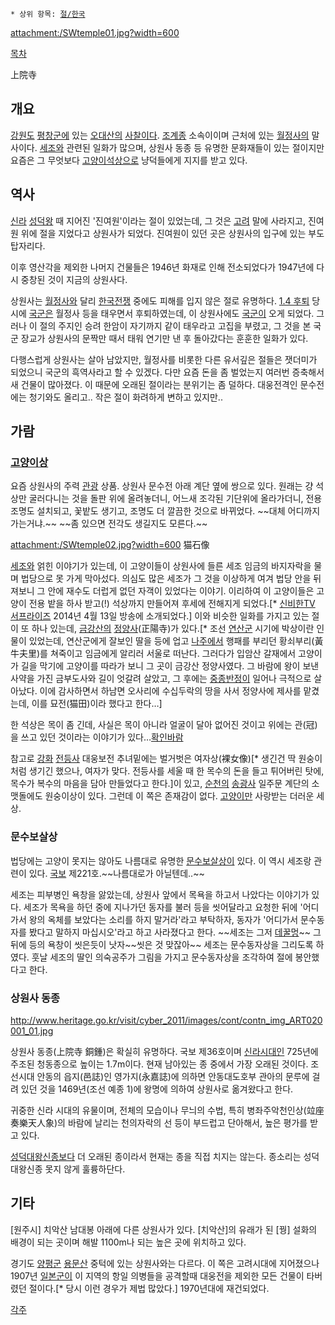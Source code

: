  * 상위 항목: [[절/한국]]

attachment:/SWtemple01.jpg?width=600

[[목차]]


上院寺

== 개요 ==
[[강원도]] [[평창군]]에 있는 [[오대산]]의 [[사찰]]이다. [[조계종]] 소속이이며 근처에 있는 [[월정사]]의 말사이다. [[세조]]와 관련된 일화가 많으며, 상원사 동종 등 유명한 문화재들이 있는 절이지만 요즘은 그 무엇보다 [[고양이]]석상으로 냥덕들에게 지지를 받고 있다.


== 역사 ==
[[신라]] [[성덕왕]] 때 지어진 '진여원'이라는 절이 있었는데, 그 것은 [[고려]] 말에 사라지고, 진여원 위에 절을 지었다고 상원사가 되었다. 진여원이 있던 곳은 상원사의 입구에 있는 부도탑자리다. 

이후 영산각을 제외한 나머지 건물들은 1946년 화재로 인해 전소되었다가 1947년에 다시 중창된 것이 지금의 상원사다.

상원사는 [[월정사]]와 달리 [[한국전쟁]] 중에도 피해를 입지 않은 절로 유명하다. [[1.4 후퇴]] 당시에 [[국군]]은 월정사 등을 태우면서 후퇴하였는데, 이 상원사에도 [[국군]]이 오게 되었다. 그러나 이 절의 주지인 승려 한암이 자기까지 같이 태우라고 고집을 부렸고, 그 것을 본 국군 장교가 상원사의 문짝만 때서 태워 연기만 낸 후 돌아갔다는 훈훈한 일화가 있다.

다행스럽게 상원사는 살아 남았지만, 월정사를 비롯한 다른 유서깊은 절들은 잿더미가 되었으니 국군의 흑역사라고 할 수 있겠다. 다만 요즘 돈을 좀 벌었는지 여러번 증축해서 새 건물이 많아졌다. 이 때문에 오래된 절이라는 분위기는 좀 덜하다. 대웅전격인 문수전에는 청기와도 올리고.. 작은 절이 화려하게 변하고 있지만..


== 가람 ==
=== [[고양이]]상 ===
요즘 상원사의 주력 [[관광]] 상품. 상원사 문수전 아래 계단 옆에 쌍으로 있다. 원래는 걍 석상만 굴러다니는 것을 돌판 위에 올려놓더니, 어느새 조각된 기단위에 올라가더니, 전용 조명도 설치되고, 꽃밭도 생기고, 조명도 더 깔끔한 것으로 바뀌었다. ~~대체 어디까지 가는거냐.~~ ~~좀 있으면 전각도 생길지도 모른다.~~

attachment:/SWtemple02.jpg?width=600
猫石像

[[세조]]와 얽힌 이야기가 있는데, 이 고양이들이 상원사에 들른 세조 임금의 바지자락을 물며 법당으로 못 가게 막아섰다. 의심도 많은 세조가 그 것을 이상하게 여겨 법당 안을 뒤져보니 그 안에 재수도 더럽게 없던 자객이 있었다는 이야기. 이리하여 이 고양이들은 고양이 전용 밭을 하사 받고(!) 석상까지 만들어져 후세에 전해지게 되었다.[* [[신비한TV 서프라이즈]] 2014년 4월 13일 방송에 소개되었다.] 이와 비슷한 일화를 가지고 있는 절이 또 하나 있는데, [[금강산]]의 [[정양사]](正陽寺)가 있다.[* 조선 [[연산군]] 시기에 박상이란 인물이 있었는데, 연산군에게 잘보인 딸을 등에 업고 [[나주]]에서 행패를 부리던 황쇠부리(黃牛夫里)를 쳐죽이고 임금에게 알리러 서울로 떠난다. 그러다가 입암산 갈재에서 고양이가 길을 막기에 고양이를 따라가 보니 그 곳이 금강산 정양사였다. 그 바람에 왕이 보낸 사약을 가진 금부도사와 길이 엇갈려 살았고, 그 후에는 [[중종반정]]이 일어나 극적으로 살아났다. 이에 감사하면서 하남면 오사리에 수십두락의 땅을 사서 정양사에 제사를 맡겼는데, 이를 묘전(猫田)이라 했다고 한다…]
  
한 석상은 목이 좀 긴데, 사실은 목이 아니라 얼굴이 달아 없어진 것이고 위에는 관(冠)을 쓰고 있던 것이라는 이야기가 있다…[[확인바람]] 

참고로 [[강화]] [[전등사]] 대웅보전 추녀밑에는 벌거벗은 여자상(裸女像)[* 생긴건 딱 원숭이처럼 생기긴 했으나, 여자가 맞다. 전등사를 세울 때 한 목수의 돈을 들고 튀어버린 탓에, 목수가 복수의 마음을 담아 만들었다고 한다.]이 있고, [[순천]]의 [[송광사]] 일주문 계단의 소맷돌에도 원숭이상이 있다. 그런데 이 쪽은 존재감이 없다. [[고양이]]만 사랑받는 더러운 세상.

=== 문수보살상 ===
법당에는 고양이 못지는 않아도 나름대로 유명한 [[문수보살]]상이 있다. 이 역시 세조랑 관련이 있다. [[국보]] 제221호.~~나름대로가 아닐텐데..~~

세조는 피부병인 욕창을 앓았는데, 상원사 앞에서 목욕을 하고서 나았다는 이야기가 있다. 세조가 목욕을 하던 중에 지나가던 동자를 불러 등을 씻어달라고 요청한 뒤에 '어디가서 왕의 옥체를 보았다는 소리를 하지 말거라'라고 부탁하자, 동자가 '어디가서 문수동자를 봤다고 말하지 마십시오'라고 하고 사라졌다고 한다. ~~세조는 그저 [[데꿀멍]]~~ 그 뒤에 등의 욕창이 씻은듯이 낫자~~씻은 것 맞잖아~~ 세조는 문수동자상을 그리도록 하였다. 훗날 세조의 딸인 의숙공주가 그림을 가지고 문수동자상을 조각하여 절에 봉안했다고 한다. 

=== 상원사 동종 ===
http://www.heritage.go.kr/visit/cyber_2011/images/cont/contn_img_ART020001_01.jpg

상원사 동종(上院寺 銅鍾)은 확실히 유명하다. 국보 제36호이며 [[신라]]시대인 725년에 주조된 청동종으로 높이는 1.7m이다. 현재 남아있는 종 중에서 가장 오래된 것이다. 조선시대 안동의 읍지(邑誌)인 영가지(永嘉誌)에 의하면 안동대도호부 관아의 문루에 걸려 있던 것을 1469년(조선 예종 1)에 왕명에 의하여 상원사로 옮겨왔다고 한다. 

귀중한 신라 시대의 유물이며, 전체의 모습이나 무늬의 수법, 특히 병좌주악천인상(竝座奏樂天人象)의 바람에 날리는 천의자락의 선 등이 부드럽고 단아해서, 높은 평가를 받고 있다.

[[성덕대왕신종]]보다 더 오래된 종이라서 현재는 종을 직접 치지는 않는다. 종소리는 성덕대왕신종 못지 않게 훌륭하단다.

== 기타 ==
[원주시] 치악산 남대봉 아래에 다른 상원사가 있다. [치악산]의 유래가 된 [꿩] 설화의 배경이 되는 곳이며 해발 1100m나 되는 높은 곳에 위치하고 있다. 

경기도 [[양평군]] [[용문산]] 중턱에 있는 상원사와는 다르다. 이 쪽은 고려시대에 지어졌으나 1907년 [[일본군]]이 이 지역의 항일 의병들을 공격할때 대웅전을 제외한 모든 건물이 타버렸던 절이다.[* 당시 이런 경우가 제법 많았다.] 1970년대에 재건되었다.
 
[[각주]]
